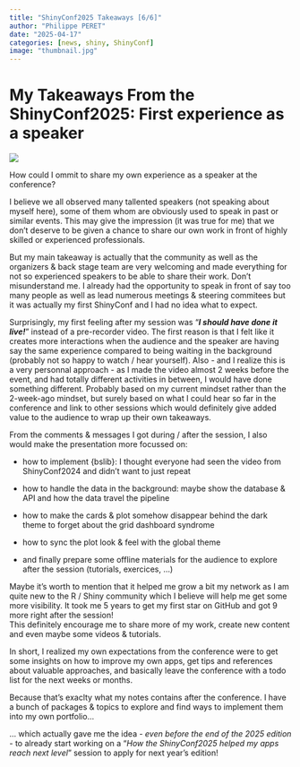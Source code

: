 ```yaml
---
title: "ShinyConf2025 Takeaways [6/6]"
author: "Philippe PERET"
date: "2025-04-17"
categories: [news, shiny, ShinyConf]
image: "thumbnail.jpg"
---
```


# My Takeaways From the ShinyConf2025: First experience as a speaker

![](thumbnail.jpg)

How could I ommit to share my own experience as a speaker at the conference?

I believe we all observed many tallented speakers (not speaking about myself here), some of them whom are obviously used to speak in past or similar events. This may give the impression (it was true for me) that we don't deserve to be given a chance to share our own work in front of highly skilled or experienced professionals.

But my main takeaway is actually that the community as well as the organizers & back stage team are very welcoming and made everything for not so experienced speakers to be able to share their work. Don't misunderstand me. I already had the opportunity to speak in front of say too many people as well as lead numerous meetings & steering commitees but it was actually my first ShinyConf and I had no idea what to expect.

Surprisingly, my first feeling after my session was "***I should have done it live!***" instead of a pre-recorder video. The first reason is that I felt like it creates more interactions when the audience and the speaker are having say the same experience compared to being waiting in the background (probably not so happy to watch / hear yourself). Also - and I realize this is a very personnal approach - as I made the video almost 2 weeks before the event, and had totally different activities in between, I would have done something different. Probably based on my current mindset rather than the 2-week-ago mindset, but surely based on what I could hear so far in the conference and link to other sessions which would definitely give added value to the audience to wrap up their own takeaways.

From the comments & messages I got during / after the session, I also would make the presentation more focussed on:

-   how to implement {bslib}: I thought everyone had seen the video from ShinyConf2024 and didn't want to just repeat

-   how to handle the data in the background: maybe show the database & API and how the data travel the pipeline

-   how to make the cards & plot somehow disappear behind the dark theme to forget about the grid dashboard syndrome

-   how to sync the plot look & feel with the global theme

-   and finally prepare some offline materials for the audience to explore after the session (tutorials, exercices, ...)

Maybe it's worth to mention that it helped me grow a bit my network as I am quite new to the R / Shiny community which I believe will help me get some more visibility. It took me 5 years to get my first star on GitHub and got 9 more right after the session!\
This definitely encourage me to share more of my work, create new content and even maybe some videos & tutorials.

In short, I realized my own expectations from the conference were to get some insights on how to improve my own apps, get tips and references about valuable approaches, and basically leave the conference with a todo list for the next weeks or months.

Because that's exaclty what my notes contains after the conference. I have a bunch of packages & topics to explore and find ways to implement them into my own portfolio...

... which actually gave me the idea - *even before the end of the 2025 edition* - to already start working on a "*How the ShinyConf2025 helped my apps reach next level*" session to apply for next year's edition!
